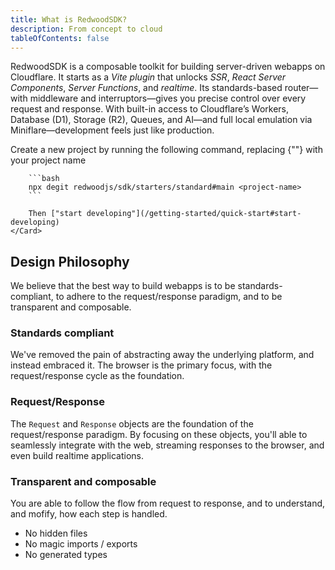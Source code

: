 ```yaml
---
title: What is RedwoodSDK?
description: From concept to cloud
tableOfContents: false
---
```



RedwoodSDK is a composable toolkit for building server-driven webapps on Cloudflare. It starts as a _Vite plugin_ that unlocks _SSR_, _React Server Components_, _Server Functions_, and _realtime_. Its standards-based router—with middleware and interruptors—gives you precise control over every request and response. With built-in access to Cloudflare’s Workers, Database (D1), Storage (R2), Queues, and AI—and full local emulation via Miniflare—development feels just like production.

<CardGrid>
	<Card title="Quick start" icon="">
    	Create a new project by running the following command, replacing {"<project-name>"} with your project name

    	```bash
    	npx degit redwoodjs/sdk/starters/standard#main <project-name>
    	```

    	Then ["start developing"](/getting-started/quick-start#start-developing)
    </Card>

</CardGrid>

## Design Philosophy

We believe that the best way to build webapps is to be standards-compliant, to adhere to the request/response paradigm, and to be transparent and composable.

### Standards compliant

We've removed the pain of abstracting away the underlying platform, and instead embraced it. The browser is the primary focus, with the request/response cycle as the foundation.

### Request/Response

The `Request` and `Response` objects are the foundation of the request/response paradigm.
By focusing on these objects, you'll able to seamlessly integrate with the web, streaming responses to the browser, and even build realtime applications.

### Transparent and composable

You are able to follow the flow from request to response, and to understand, and mofify, how each step is handled.

- No hidden files
- No magic imports / exports
- No generated types
